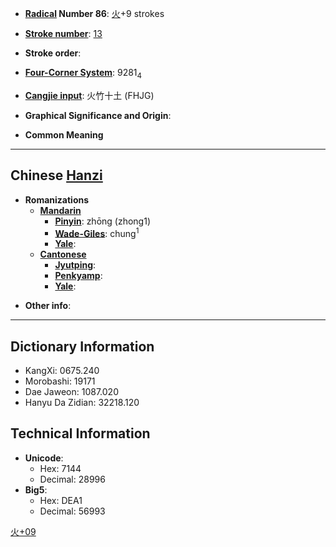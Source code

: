 * '''[[Wiktionary:Chinese radical index| Radical]] Number 86''': [[Wiktionary:Chinese radical index 火|火]]+9 strokes

* '''[[Wiktionary:Chinese total strokes index|Stroke number]]''': [[Wiktionary:Chinese total strokes index 13|13]]

* '''Stroke order''': 

* '''[[Wiktionary:Chinese four corner index|Four-Corner System]]''': 9281<sub>4</sub>

* '''[[Wiktionary:Chinese Cangjie index|Cangjie input]]''': 火竹十土 (FHJG)

* '''Graphical Significance and Origin''': 

* '''Common Meaning'''

----

== Chinese [[Hanzi]] ==

* '''Romanizations'''
** '''[[Mandarin]]'''
*** '''[[Pinyin]]''': zhōng (zhong1)
*** '''[[Wade-Giles]]''': chung<sup>1</sup>
*** '''[[Yale]]''': 
** '''[[Cantonese]]'''
*** '''[[Jyutping]]''':
*** '''[[Penkyamp]]''': 
*** '''[[Yale]]''': 

* '''Other info''': 

----

== Dictionary Information ==

* KangXi: 0675.240
* Morobashi: 19171
* Dae Jaweon: 1087.020
* Hanyu Da Zidian: 32218.120

== Technical Information ==

* '''Unicode''':
** Hex: 7144
** Decimal: 28996
* '''Big5''':
** Hex: DEA1
** Decimal: 56993

[[Category:CJKV Character articles lacking a common meaning|火+09]]